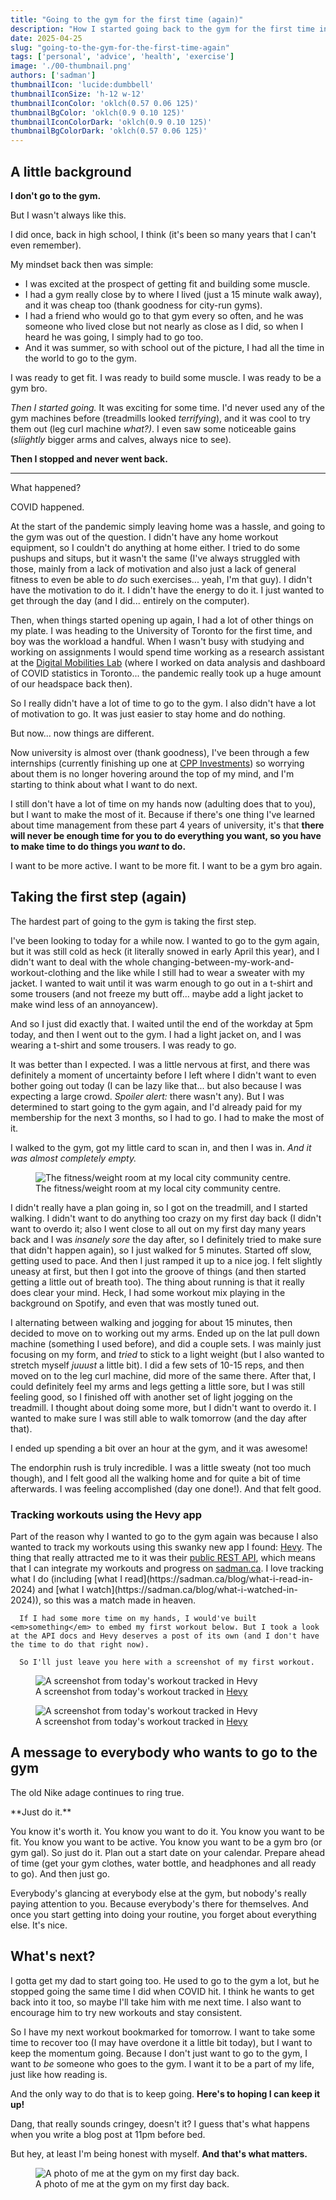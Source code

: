 ```yaml
---
title: "Going to the gym for the first time (again)"
description: "How I started going back to the gym for the first time in a long time."
date: 2025-04-25
slug: "going-to-the-gym-for-the-first-time-again"
tags: ['personal', 'advice', 'health', 'exercise']
image: './00-thumbnail.png'
authors: ['sadman']
thumbnailIcon: 'lucide:dumbbell'
thumbnailIconSize: 'h-12 w-12'
thumbnailIconColor: 'oklch(0.57 0.06 125)'
thumbnailBgColor: 'oklch(0.9 0.10 125)'
thumbnailIconColorDark: 'oklch(0.9 0.10 125)'
thumbnailBgColorDark: 'oklch(0.57 0.06 125)'
---
```



## A little background

**I don't go to the gym.**


<Callout type="warning" icon="lucide:history">
  But I wasn't always like this.
</Callout>

I did once, back in high school, I think (it's been so many years that I can't even remember). 

My mindset back then was simple:

- I was excited at the prospect of getting fit and building some muscle. 
- I had a gym really close by to where I lived (just a 15 minute walk away), and it was cheap too (thank goodness for city-run gyms). 
- I had a friend who would go to that gym every so often, and he was someone who lived close but not nearly as close as I did, so when I heard he was going, I simply had to go too. 
- And it was summer, so with school out of the picture, I had all the time in the world to go to the gym. 

I was ready to get fit. I was ready to build some muscle. I was ready to be a gym bro.

*Then I started going.* It was exciting for some time. I'd never used any of the gym machines before (treadmills looked *terrifying*), and it was cool to try them out (leg curl machine *what?)*. I even saw some noticeable gains (*sliightly* bigger arms and calves, always nice to see).

**Then I stopped and never went back.**

<hr/>

What happened? 

<Callout type="warning">
  COVID happened.
</Callout>

At the start of the pandemic simply leaving home was a hassle, and going to the gym was out of the question. I didn't have any home workout equipment, so I couldn't do anything at home either. I tried to do some pushups and situps, but it wasn't the same (I've always struggled with those, mainly from a lack of motivation and also just a lack of general fitness to even be able to *do* such exercises... yeah, I'm that guy). I didn't have the motivation to do it. I didn't have the energy to do it. I just wanted to get through the day (and I did... entirely on the computer).

Then, when things started opening up again, I had a lot of other things on my plate. I was heading to the University of Toronto for the first time, and boy was the workload a handful. When I wasn't busy with studying and working on assignments I would spend time working as a research assistant at the [Digital Mobilities Lab](https://torontoafterthefirstwave.com/) (where I worked on data analysis and dashboard of COVID statistics in Toronto... the pandemic really took up a huge amount of our headspace back then). 

So I really didn't have a lot of time to go to the gym. I also didn't have a lot of motivation to go. It was just easier to stay home and do nothing.

<Callout type="info" iconColor="text-green-950 dark:text-green-100" classes="border-green-950/100 bg-green-100 dark:border-green-100/100 dark:bg-green-950">
  But now... now things are different.
</Callout>

Now university is almost over (thank goodness), I've been through a few internships (currently finishing up one at [CPP Investments](https://www.cppinvestments.com/)) so worrying about them is no longer hovering around the top of my mind, and I'm starting to think about what I want to do next. 

I still don't have a lot of time on my hands now (adulting does that to you), but I want to make the most of it. Because if there's one thing I've learned about time management from these part 4 years of university, it's that **there will never be enough time for you to do everything you want, so you have to make time to do things you *want* to do.** 

I want to be more active. I want to be more fit. I want to be a gym bro again.

## Taking the first step (again)

<Callout type="warning">
  The hardest part of going to the gym is taking the first step.
</Callout>

I've been looking to today for a while now. I wanted to go to the gym again, but it was still cold as heck (it literally snowed in early April this year), and I didn't want to deal with the whole changing-between-my-work-and-workout-clothing and the like while I still had to wear a sweater with my jacket. I wanted to wait until it was warm enough to go out in a t-shirt and some trousers (and not freeze my butt off... maybe add a light jacket to make wind less of an annoyancew).

And so I just did exactly that. I waited until the end of the workday at 5pm today, and then I went out to the gym. I had a light jacket on, and I was wearing a t-shirt and some trousers. I was ready to go.

It was better than I expected. I was a little nervous at first, and there was definitely a moment of uncertainty before I left where I didn't want to even bother going out today (I can be lazy like that... but also because I was expecting a large crowd. *Spoiler alert:* there wasn't any). But I was determined to start going to the gym again, and I'd already paid for my membership for the next 3 months, so I had to go. I had to make the most of it. 

I walked to the gym, got my little card to scan in, and then I was in. *And it was almost completely empty.*


<figure class="wide-img">
  <Image src={gym} alt="The fitness/weight room at my local city community centre." class="zoom-image" data-zoom-src="/blog/2025-04-25-going-to-the-gym-for-the-first-time-again/images/gym.jpg" />
  <figcaption>The fitness/weight room at my local city community centre.</figcaption>
</figure>

I didn't really have a plan going in, so I got on the treadmill, and I started walking. I didn't want to do anything too crazy on my first day back (I didn't want to overdo it; also I went close to all out on my first day many years back and I was *insanely sore* the day after, so I definitely tried to make sure that didn't happen again), so I just walked for 5 minutes. Started off slow, getting used to pace. And then I just ramped it up to a nice jog. I felt slightly uneasy at first, but then I got into the groove of things (and then started getting a little out of breath too). The thing about running is that it really does clear your mind. Heck, I had some workout mix playing in the background on Spotify, and even that was mostly tuned out. 

I alternating between walking and jogging for about 15 minutes, then decided to move on to working out my arms. Ended up on the lat pull down machine (something I used before), and did a couple sets. I was mainly just focusing on my form, and *tried* to stick to a light weight (but I also wanted to stretch myself *juuust* a little bit). I did a few sets of 10-15 reps, and then moved on to the leg curl machine, did more of the same there. After that, I could definitely feel my arms and legs getting a little sore, but I was still feeling good, so I finished off with another set of light jogging on the treadmill. I thought about doing some more, but I didn't want to overdo it. I wanted to make sure I was still able to walk tomorrow (and the day after that).

<Callout type="info" icon="lucide:smile" iconColor="text-blue-950 dark:text-blue-100" classes="border-blue-950/100 bg-blue-100 dark:border-blue-100/100 dark:bg-blue-950">
  I ended up spending a bit over an hour at the gym, and it was awesome!
</Callout>

The endorphin rush is truly incredible. I was a little sweaty (not too much though), and I felt good all the walking home and for quite a bit of time afterwards. I was feeling accomplished (day one done!). And that felt good.

### Tracking workouts using the Hevy app


<div class="relative">
  <p>
    Part of the reason why I wanted to go to the gym again was because I also wanted to track my workouts using this swanky new app I found: <a href="https://hevy.com">Hevy</a>. The thing that really attracted me to it was their <a href="https://api.hevyapp.com/docs/">public REST API</a>, which means that I can integrate my workouts and progress on <a href="https://sadman.ca">sadman.ca</a>. I love tracking what I do (including [what I read](https://sadman.ca/blog/what-i-read-in-2024) and [what I watch](https://sadman.ca/blog/what-i-watched-in-2024)), so this was a match made in heaven.

      If I had some more time on my hands, I would've built <em>something</em> to embed my first workout below. But I took a look at the API docs and Hevy deserves a post of its own (and I don't have the time to do that right now). 
      
      So I'll just leave you here with a screenshot of my first workout.    
  </p>
  <figure class="absolute -top-8 -right-[280px] w-[260px] max-w-[40vw] md:block hidden">
    <Image 
      src={hevyWorkout} 
      alt="A screenshot from today's workout tracked in Hevy" 
      class="zoom-image" 
      data-zoom-src="/blog/2025-04-25-going-to-the-gym-for-the-first-time-again/images/hevy-app-screenshot.png" 
      height={500}
    />
    <figcaption> A screenshot from today's workout tracked in <a href="https://hevy.com">Hevy</a> </figcaption>
  </figure>
  <figure class="w-full mt-4 md:hidden">
    <Image 
      src={hevyWorkout} 
      alt="A screenshot from today's workout tracked in Hevy" 
      class="zoom-image" 
      data-zoom-src="/blog/2025-04-25-going-to-the-gym-for-the-first-time-again/images/hevy-app-screenshot.png" 
      height={500}
    />
    <figcaption> A screenshot from today's workout tracked in <a href="https://hevy.com">Hevy</a> </figcaption>
  </figure> 
</div>

## A message to everybody who wants to go to the gym

The old Nike adage continues to ring true.

<Callout type="info" iconColor="text-green-950 dark:text-green-100" classes="border-green-950/100 bg-green-100 dark:border-green-100/100 dark:bg-green-950">
  **Just do it.**
</Callout>

You know it's worth it. You know you want to do it. You know you want to be fit. You know you want to be active. You know you want to be a gym bro (or gym gal). So just do it. Plan out a start date on your calendar. Prepare ahead of time (get your gym clothes, water bottle, and headphones and all ready to go). And then just go.

Everybody's glancing at everybody else at the gym, but nobody's really paying attention to you. Because everybody's there for themselves. And once you start getting into doing your routine, you forget about everything else. It's nice. 

## What's next?

I gotta get my dad to start going too. He used to go to the gym a lot, but he stopped going the same time I did when COVID hit. I think he wants to get back into it too, so maybe I'll take him with me next time. I also want to encourage him to try new workouts and stay consistent.

So I have my next workout bookmarked for tomorrow. I want to take some time to recover too (I may have overdone it a little bit today), but I want to keep the momentum going. Because I don't just want to go to the gym, I want to *be* someone who goes to the gym. I want it to be a part of my life, just like how reading is.

And the only way to do that is to keep going. **Here's to hoping I can keep it up!**

<Callout type="info" icon="lucide:smile" iconColor="text-blue-950 dark:text-blue-100" classes="border-blue-950/100 bg-blue-100 dark:border-blue-100/100 dark:bg-blue-950">
  Dang, that really sounds cringey, doesn't it? I guess that's what happens when you write a blog post at 11pm before bed. 
  
  But hey, at least I'm being honest with myself. **And that's what matters.**
</Callout>


<figure>
  <Image src={gymPhoto} alt="A photo of me at the gym on my first day back." class="zoom-image" />
  <figcaption>A photo of me at the gym on my first day back.</figcaption>
</figure>